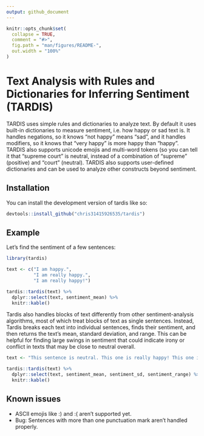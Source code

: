 ```yaml
---
output: github_document
---
```


<!-- README.md is generated from README.Rmd. Please edit that file -->

```r
knitr::opts_chunk$set(
  collapse = TRUE,
  comment = "#>",
  fig.path = "man/figures/README-",
  out.width = "100%"
)
```

# Text Analysis with Rules and Dictionaries for Inferring Sentiment (TARDIS)

<!-- badges: start -->
<!-- badges: end -->

TARDIS uses simple rules and dictionaries to analyze text. By
    default it uses built-in dictionaries to measure sentiment, i.e. how happy 
    or sad text is. It handles negations, so it knows "not happy" means "sad",
    and it handles modifiers, so it knows that "very happy" is more happy than
    "happy". TARDIS also supports unicode emojis and multi-word tokens (so you
    can tell it that "supreme court" is neutral, instead of a combination of 
    "supreme" (positive) and "court" (neutral). TARDIS also supports user-defined
    dictionaries and can be used to analyze other constructs beyond sentiment.

## Installation

You can install the development version of tardis like so:

``` r
devtools::install_github("chris31415926535/tardis")
```

## Example

Let's find the sentiment of a few sentences:

```r
library(tardis)

text <- c("I am happy.",
          "I am really happy.",
          "I am really happy!")

tardis::tardis(text) %>%
  dplyr::select(text, sentiment_mean) %>%
  knitr::kable()
```

Tardis also handles blocks of text differently from other sentiment-analysis algorithms, most of which treat blocks of text as single sentences. Instead, Tardis breaks each text into individual sentences, finds their sentiment, and then returns the text's mean, standard deviation, and range. This can be helpful for finding large swings in sentiment that could indicate irony or conflict in texts that may be close to neutral overall.

```r
text <- "This sentence is neutral. This one is really happy! This one is absolutely miserable."

tardis::tardis(text) %>%
  dplyr::select(text, sentiment_mean, sentiment_sd, sentiment_range) %>%
  knitr::kable()
```



## Known issues

* ASCII emojis like :) and :( aren't supported yet.
* Bug: Sentences with more than one punctuation mark aren't handled properly.
